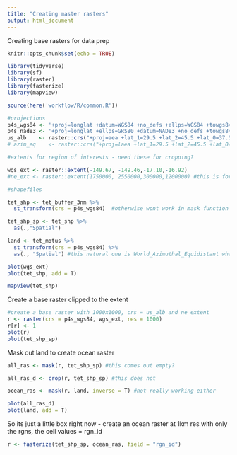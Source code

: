 ```yaml
---
title: "Creating master rasters"
output: html_document
---
```

Creating base rasters for data prep 


```r
knitr::opts_chunk$set(echo = TRUE)

library(tidyverse)
library(sf)
library(raster)
library(fasterize)
library(mapview)

source(here('workflow/R/common.R'))

#projections
p4s_wgs84 <- '+proj=longlat +datum=WGS84 +no_defs +ellps=WGS84 +towgs84=0,0,0'
p4s_nad83 <- '+proj=longlat +ellps=GRS80 +datum=NAD83 +no_defs +towgs84=0,0,0'
us_alb    <- raster::crs("+proj=aea +lat_1=29.5 +lat_2=45.5 +lat_0=37.5 +lon_0=-96 +x_0=0 +y_0=0 +ellps=GRS80 +datum=NAD83 +units=m +no_defs") 
# azim_eq    <- raster::crs("+proj=laea +lat_1=29.5 +lat_2=45.5 +lat_0=37.5 +lon_0=-96 +x_0=0 +y_0=0 +ellps=GRS80 +datum=NAD83 +units=m +no_defs")

#extents for region of interests - need these for cropping?

wgs_ext <- raster::extent(-149.67, -149.46,-17.10,-16.92)
#ne_ext <- raster::extent(1750000, 2550000,300000,1200000) #this is for us_albers projection only

#shapefiles

tet_shp <- tet_buffer_3nm %>% 
  st_transform(crs = p4s_wgs84)  #otherwise wont work in mask function

tet_shp_sp <- tet_shp %>%
  as(.,"Spatial")

land <- tet_motus %>% 
  st_transform(crs = p4s_wgs84) %>% 
  as(., "Spatial") #this natural one is World_Azimuthal_Equidistant whatever that is

plot(wgs_ext)
plot(tet_shp, add = T)

mapview(tet_shp)
```

Create a base raster clipped to the extent
```r

#create a base raster with 1000x1000, crs = us_alb and ne extent
r <- raster(crs = p4s_wgs84, wgs_ext, res = 1000)
r[r] <- 1
plot(r)
plot(tet_shp_sp)

```

Mask out land to create ocean raster
```r

all_ras <- mask(r, tet_shp_sp) #this comes out empty?

all_ras_d <- crop(r, tet_shp_sp) #this does not

ocean_ras <- mask(r, land, inverse = T) #not really working either

plot(all_ras_d)
plot(land, add = T)
```

So its just a little box right now - create an ocean raster at 1km res with only the rgns, the cell values = rgn_id

```r

r <- fasterize(tet_shp_sp, ocean_ras, field = "rgn_id")



```

